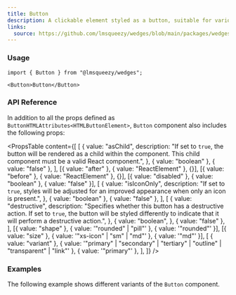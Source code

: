 ```yaml
---
title: Button
description: A clickable element styled as a button, suitable for various actions and interfaces.
links:
  source: https://github.com/lmsqueezy/wedges/blob/main/packages/wedges/src/components/Button/Button.tsx
---
```


<PreviewComponent name="button/preview" />

### Usage

```tsx
import { Button } from "@lmsqueezy/wedges";
```

```tsx showLineNumbers
<Button>Button</Button>
```

### API Reference

In addition to all the props defined as `ButtonHTMLAttributes<HTMLButtonElement>`, `Button` component also includes the following props:

<PropsTable
  content={[
    [
      {
        value: "asChild",
        description:
          "If set to `true`, the button will be rendered as a child within the component. This child component must be a valid React component.",
      },
      { value: "boolean" },
      { value: "false" },
    ],
    [{ value: "after" }, { value: "ReactElement<HTMLElement>" }, {}],
    [{ value: "before" }, { value: "ReactElement<HTMLElement>" }, {}],
    [{ value: "disabled" }, { value: "boolean" }, { value: "false" }],
    [
      {
        value: "isIconOnly",
        description:
          "If set to `true`, styles will be adjusted for an improved appearance when only an icon is present.",
      },
      { value: "boolean" },
      { value: "false" },
    ],
    [
      {
        value: "destructive",
        description:
          "Specifies whether this button has a destructive action. If set to `true`, the button will be styled differently to indicate that it will perform a destructive action.",
      },
      {
        value: "boolean",
      },
      { value: "false" },
    ],
    [{ value: "shape" }, { value: '"rounded" | "pill"' }, { value: '"rounded"' }],
    [{ value: "size" }, { value: '"xs-icon" | "sm" | "md"' }, { value: '"md"' }],
    [
      { value: "variant" },
      { value: '"primary" | "secondary" | "tertiary" | "outline" | "transparent" | "link"' },
      { value: '"primary"' },
    ],
  ]}
/>

### Examples

The following example shows different variants of the `Button` component.

<PreviewComponent name="button/example-1" />
